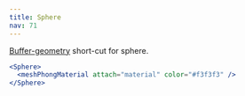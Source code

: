 ```yaml
---
title: Sphere
nav: 71
---
```


[Buffer-geometry](https://threejs.org/docs/index.html#api/en/core/BufferGeometry) short-cut for sphere.

```jsx
<Sphere>
  <meshPhongMaterial attach="material" color="#f3f3f3" />
</Sphere>
```

<StoryBook lib="drei" id="shapes--sphere" />

